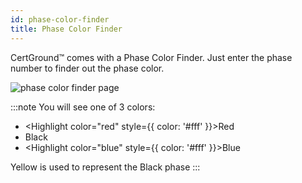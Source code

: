 ```yaml
---
id: phase-color-finder
title: Phase Color Finder
---
```


CertGround™ comes with a Phase Color Finder.
Just enter the phase number to finder out the phase color.

<div style={{ display: 'flex', justifyContent: 'center', marginBottom: '1rem' }}>
<img src={useBaseUrl('img/phase-color-finder.png')} alt="phase color finder page" />
</div>

:::note
You will see one of 3 colors:
- <Highlight color="red" style={{ color: '#fff' }}>Red</Highlight>
- <Highlight color="yellow">Black</Highlight>
- <Highlight color="blue" style={{ color: '#fff' }}>Blue</Highlight>

Yellow is used to represent the Black phase
:::
